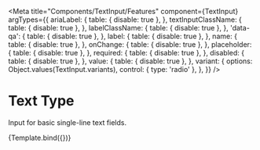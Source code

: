 
<Meta
    title="Components/TextInput/Features"
    component={TextInput}
    argTypes={{
        ariaLabel: {
            table: { disable: true },
        },
        textInputClassName: {
            table: { disable: true },
        },
        labelClassName: {
            table: { disable: true },
        },
        'data-qa': {
            table: { disable: true },
        },
        label: {
            table: { disable: true },
        },
        name: {
            table: { disable: true },
        },
        onChange: {
            table: { disable: true },
        },
        placeholder: {
            table: { disable: true },
        },
        required: {
            table: { disable: true },
        },
        disabled: {
            table: { disable: true },
        },
        value: {
            table: { disable: true },
        },
        variant: {
            options: Object.values(TextInput.variants),
            control: { type: 'radio' },
        },
    }}
/>

# Text Type

Input for basic single-line text fields.

<Canvas>
    <Story
        name="TextType"
        args={{
            label: 'Text',
            placeholder: 'Enter text',
            name: 'text-input',
            variant: TextInput.variants.TEXT,
            onChange: action('input changed'),
        }}
    >
        {Template.bind({})}
    </Story>
</Canvas>
